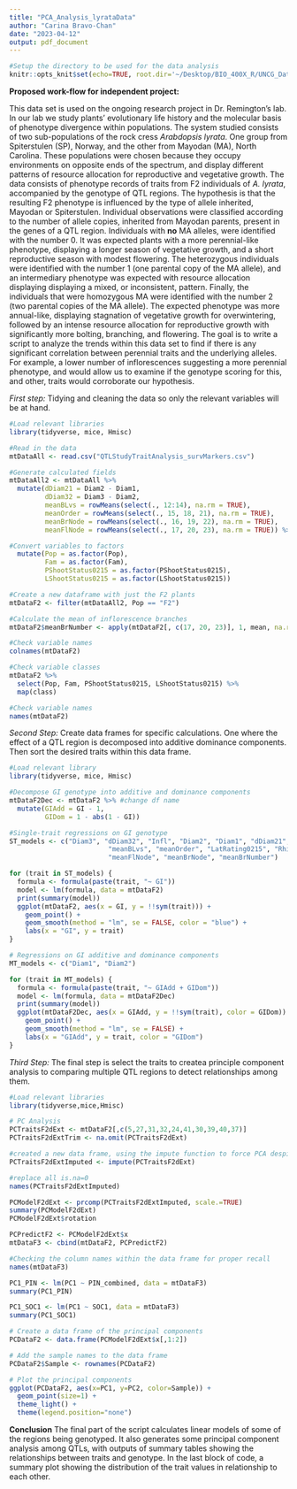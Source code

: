 ```yaml
---
title: "PCA_Analysis_lyrataData"
author: "Carina Bravo-Chan"
date: "2023-04-12"
output: pdf_document
---
```

```r
#Setup the directory to be used for the data analysis
knitr::opts_knit$set(echo=TRUE, root.dir='~/Desktop/BIO_400X_R/UNCG_DataWrangling_NewOld')
```
   
**Proposed work-flow for independent project:**

This data set is used on the ongoing research project in Dr. Remington's lab. In our lab we study plants' evolutionary life history and the molecular basis of phenotype divergence within populations. The system studied consists of two sub-populations of the rock cress *Arabdopsis lyrata*. One group from Spiterstulen (SP), Norway, and the other from Mayodan (MA), North Carolina. These populations were chosen because they occupy environments on opposite ends of the spectrum, and display different patterns of resource allocation for reproductive and vegetative growth. 
The data consists of phenotype records of traits from F2 individuals of *A. lyrata*, accompanied by the genotype of QTL regions. The hypothesis is that the resulting F2 phenotype is influenced by the type of allele inherited, Mayodan or Spiterstulen.
Individual observations were classified according to the number of allele copies, inherited from Mayodan parents, present in the genes of a QTL region. Individuals with **no** MA alleles, were identified with the number 0. It was expected plants with a more perennial-like phenotype, displaying a longer season of vegetative growth, and a short reproductive season with modest flowering. The heterozygous individuals were identified with the number 1 (one parental copy of the MA allele), and an intermediary phenotype was expected with resource allocation displaying displaying a mixed, or inconsistent, pattern. Finally, the individuals that were homozygous MA were identified with the number 2 (two parental copies of the MA allele). The expected phenotype was more annual-like, displaying stagnation of vegetative growth for overwintering, followed by an intense resource allocation for reproductive growth with significantly more bolting, branching, and flowering. 
The goal is to write a script to analyze the trends within this data set to find if there is any significant correlation between perennial traits and the underlying alleles. For example, a lower number of inflorescences suggesting a more perennial phenotype, and would allow us to examine if the genotype scoring for this, and other, traits would corroborate our hypothesis.

*First step:* Tidying and cleaning the data so only the relevant variables will be at hand.
```r

#Load relevant libraries
library(tidyverse, mice, Hmisc)

#Read in the data
mtDataAll <- read.csv("QTLStudyTraitAnalysis_survMarkers.csv")

#Generate calculated fields
mtDataAll2 <- mtDataAll %>% 
  mutate(dDiam21 = Diam2 - Diam1,
         dDiam32 = Diam3 - Diam2,
         meanBLvs = rowMeans(select(., 12:14), na.rm = TRUE),
         meanOrder = rowMeans(select(., 15, 18, 21), na.rm = TRUE),
         meanBrNode = rowMeans(select(., 16, 19, 22), na.rm = TRUE),
         meanFlNode = rowMeans(select(., 17, 20, 23), na.rm = TRUE)) %>% 

#Convert variables to factors
  mutate(Pop = as.factor(Pop),
         Fam = as.factor(Fam),
         PShootStatus0215 = as.factor(PShootStatus0215),
         LShootStatus0215 = as.factor(LShootStatus0215))

#Create a new dataframe with just the F2 plants
mtDataF2 <- filter(mtDataAll2, Pop == "F2")

#Calculate the mean of inflorescence branches
mtDataF2$meanBrNumber <- apply(mtDataF2[, c(17, 20, 23)], 1, mean, na.rm = TRUE) - apply(mtDataF2[, c(16, 19, 22)], 1, mean, na.rm = TRUE)

#Check variable names
colnames(mtDataF2)

#Check variable classes
mtDataF2 %>%
  select(Pop, Fam, PShootStatus0215, LShootStatus0215) %>%
  map(class)

#Check variable names
names(mtDataF2)
```

*Second Step:* Create data frames for specific calculations. One where the effect of a QTL region is decomposed into additive dominance components. Then sort the desired traits within this data frame.
```r

#Load relevant library
library(tidyverse, mice, Hmisc)

#Decompose GI genotype into additive and dominance components
mtDataF2Dec <- mtDataF2 %>% #change df name
  mutate(GIAdd = GI - 1,
         GIDom = 1 - abs(1 - GI))

#Single-trait regressions on GI genotype
ST_models <- c("Diam3", "dDiam32", "Infl", "Diam2", "Diam1", "dDiam21", 
                         "meanBLvs", "meanOrder", "LatRating0215", "Rhiz0615", 
                         "meanFlNode", "meanBrNode", "meanBrNumber")

for (trait in ST_models) {
  formula <- formula(paste(trait, "~ GI"))
  model <- lm(formula, data = mtDataF2)
  print(summary(model))
  ggplot(mtDataF2, aes(x = GI, y = !!sym(trait))) +
    geom_point() +
    geom_smooth(method = "lm", se = FALSE, color = "blue") +
    labs(x = "GI", y = trait)
}

# Regressions on GI additive and dominance components
MT_models <- c("Diam1", "Diam2")

for (trait in MT_models) {
  formula <- formula(paste(trait, "~ GIAdd + GIDom"))
  model <- lm(formula, data = mtDataF2Dec)
  print(summary(model))
  ggplot(mtDataF2Dec, aes(x = GIAdd, y = !!sym(trait), color = GIDom)) +
    geom_point() +
    geom_smooth(method = "lm", se = FALSE) +
    labs(x = "GIAdd", y = trait, color = "GIDom")
}
```

*Third Step:* The final step is select the traits to createa principle component analysis to comparing multiple QTL regions to detect relationships among them.
```r

#Load relevant libraries
library(tidyverse,mice,Hmisc)

# PC Analysis
PCTraitsF2dExt <- mtDataF2[,c(5,27,31,32,24,41,30,39,40,37)]
PCTraitsF2dExtTrim <- na.omit(PCTraitsF2dExt)

#created a new data frame, using the impute function to force PCA despite empty rows within data frame
PCTraitsF2dExtImputed <- impute(PCTraitsF2dExt) 

#replace all is.na=0
names(PCTraitsF2dExtImputed) 

PCModelF2dExt <- prcomp(PCTraitsF2dExtImputed, scale.=TRUE)
summary(PCModelF2dExt)
PCModelF2dExt$rotation

PCPredictF2 <- PCModelF2dExt$x
mtDataF3 <- cbind(mtDataF2, PCPredictF2)

#Checking the column names within the data frame for proper recall
names(mtDataF3)

PC1_PIN <- lm(PC1 ~ PIN_combined, data = mtDataF3)
summary(PC1_PIN)

PC1_SOC1 <- lm(PC1 ~ SOC1, data = mtDataF3)
summary(PC1_SOC1)

# Create a data frame of the principal components
PCDataF2 <- data.frame(PCModelF2dExt$x[,1:2])

# Add the sample names to the data frame
PCDataF2$Sample <- rownames(PCDataF2)

# Plot the principal components
ggplot(PCDataF2, aes(x=PC1, y=PC2, color=Sample)) +
  geom_point(size=1) +
  theme_light() +
  theme(legend.position="none")
```
**Conclusion**
The final part of the script calculates linear models of some of the regions being genotyped. It also generates some principal component analysis among QTLs, with outputs of summary tables showing the relationships between traits and genotype. In the last block of code, a summary plot showing the distribution of the trait values in relationship to each other. 

